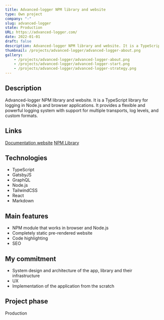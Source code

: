```yaml
---
title: Advanced-logger NPM library and website
type: Own project
company: "-"
slug: advanced-logger
state: Production
URL: https://advanced-logger.com/
date: 2022-01-01
draft: false
description: Advanced-logger NPM library and website. It is a TypeScript library for logging in Node.js and browser applications. It provides a flexible and powerful logging system with support for multiple transports, log levels, and custom formats.
thumbnail: /projects/advanced-logger/advanced-logger-about.png
gallery:
    - /projects/advanced-logger/advanced-logger-about.png
    - /projects/advanced-logger/advanced-logger-start.png
    - /projects/advanced-logger/advanced-logger-strategy.png
---
```


## Description

Advanced-logger NPM library and website. It is a TypeScript library for logging in Node.js and browser applications. It provides a flexible and powerful logging system with support for multiple transports, log levels, and custom formats.

## Links

[Documentation website](https://advancedlogger.com/)
[NPM Library](https://www.npmjs.com/package/advanced-logger)

## Technologies

- TypeScript
- GatsbyJS
- GraphQL
- Node.js
- TailwindCSS
- React
- Markdown

## Main features

- NPM module that works in browser and Node.js
- Completely static pre-rendered website
- Code highlighting
- SEO

## My commitment

- System design and architecture of the app, library and their infrastructure
- UX
- Implementation of the application from the scratch

## Project phase

Production
